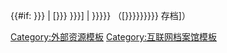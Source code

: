 <onlyinclude><!-- original link -->{{#if: {{{2|{{{name|}}}}}}
|<!-- with name -->[{{{1|{{{original_url}}}}}} {{{2|{{{name}}}}}}]
|<!-- no name -->{{{1|{{{original_url}}}}}}}}<span style="user-select: none;">&#x2060;</span><!-- archive link link -->（[{{{3|{{{archive_url|https://web.archive.org/web/{{{1|{{{original_url}}}}}}}}}}}} 存档]）</onlyinclude><noinclude>
{{Documentation}}
[[Category:外部资源模板]]
[[Category:互联网档案馆模板]]
</noinclude>